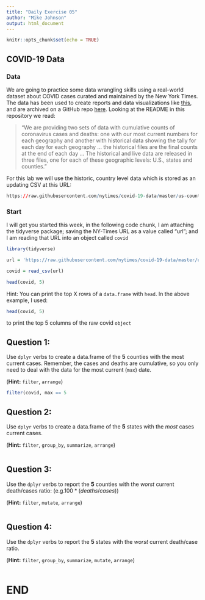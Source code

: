 ```yaml
---
title: "Daily Exercise 05"
author: "Mike Johnson"
output: html_document
---
```


```r
knitr::opts_chunk$set(echo = TRUE)
```

## COVID-19 Data

### Data

We are going to practice some data wrangling skills using a real-world dataset about COVID cases curated and maintained by the New York Times. The data has been used to create reports and data visualizations like [this](https://www.nytimes.com/interactive/2020/us/coronavirus-spread.html?referringSource=articleShare), and are archived on a GitHub repo [here](https://github.com/nytimes/covid-19-data). Looking at the README in this repository we read:

> "We are providing two sets of data with cumulative counts of coronavirus cases and deaths: one with our most current numbers for each geography and another with historical data showing the tally for each day for each geography ... the historical files are the final counts at the end of each day ... The historical and live data are released in three files, one for each of these geographic levels: U.S., states and counties."

For this lab we will use the historic, country level data which is stored as an updating CSV at this URL:


```r
https://raw.githubusercontent.com/nytimes/covid-19-data/master/us-counties.csv
```

### Start

I will get you started this week, in the following code chunk, I am attaching the tidyverse package; saving the NY-Times URL as a value called "url"; and I am reading that URL into an object called `covid`

```r
library(tidyverse)

url = 'https://raw.githubusercontent.com/nytimes/covid-19-data/master/us-counties.csv'

covid = read_csv(url)

head(covid, 5)
```

Hint: You can print the top X rows of a `data.frame` with `head`. In the above example, I used:

```r
head(covid, 5)
```

to print the top 5 columns of the raw covid `object` 

## Question 1: 

Use `dplyr` verbs to  create a data.frame of the **5** counties with the most current cases. Remember, the cases and deaths are cumulative, so you only need to deal with the data for the most current (`max`) date.

(**Hint:** `filter`, `arrange`)

```r

filter(covid, max == 5

```

## Question 2: 

Use `dplyr` verbs to create a data.frame of the **5** states with the _most_ cases current cases. 

(**Hint:** `filter`, `group_by`, `summarize`, `arrange`)

```r

```

## Question 3: 

Use the `dplyr` verbs to report the **5** counties with the _worst_ current death/cases ratio: (e.g.$100* (deaths/cases)$)

(**Hint:** `filter`, `mutate`, `arrange`)

```r

```


## Question 4: 

Use the `dplyr` verbs to report the **5** states with the _worst_ current death/case ratio.

(**Hint:** `filter`, `group_by`, `summarize`, `mutate`, `arrange`)

```r

```


# END



